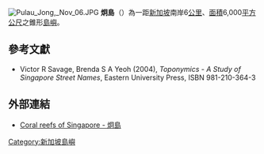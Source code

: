 {{coord|1|12|54|N|103|47|12|E|display=title}}
{{SG neighbourhood
| imagemap=
| englishname=Pulau Jong 
| chinesename=炯島
| poj=
| pengim=
| pinyin=jiǒng dǎo
| malayname=Pulau Jong
| tamilname=
}}
[[File:Pulau_Jong,_Nov_06.JPG|thumb]]
'''炯島'''（{{lang-ms|Pulau Jong}}）為一距[[新加坡|新加坡]]南岸6[[公里|公里]]、[[面積|面積]]6,000[[平方公尺|平方公尺]]之錐形[[島嶼|島嶼]]。 

==參考文獻==
*Victor R Savage, Brenda S A Yeoh (2004), ''Toponymics - A Study of Singapore Street Names'', Eastern University Press, ISBN 981-210-364-3

==外部連結==
*[https://web.archive.org/web/20061207081015/http://coralreef.nus.edu.sg/island/jong.htm Coral reefs of Singapore - 炯島]

{{Singapore-stub}}

[[Category:新加坡島嶼|Category:新加坡島嶼]]
